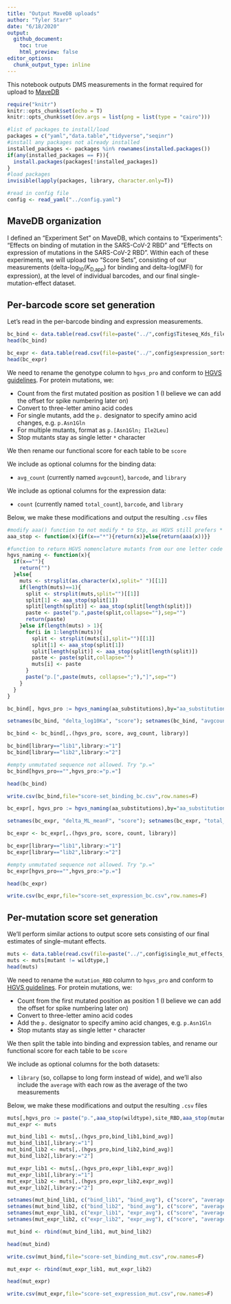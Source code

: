 ```yaml
---
title: "Output MaveDB uploads"
author: "Tyler Starr"
date: "6/18/2020"
output:
  github_document:
    toc: true
    html_preview: false
editor_options: 
  chunk_output_type: inline
---
```


This notebook outputs DMS measurements in the format required for upload to [MaveDB](https://www.mavedb.org)

```r
require("knitr")
knitr::opts_chunk$set(echo = T)
knitr::opts_chunk$set(dev.args = list(png = list(type = "cairo")))

#list of packages to install/load
packages = c("yaml","data.table","tidyverse","seqinr")
#install any packages not already installed
installed_packages <- packages %in% rownames(installed.packages())
if(any(installed_packages == F)){
  install.packages(packages[!installed_packages])
}
#load packages
invisible(lapply(packages, library, character.only=T))

#read in config file
config <- read_yaml("../config.yaml")

```

## MaveDB organization

I defined an "Experiment Set" on MaveDB, which contains to "Experiments": "Effects on binding of mutation in the SARS-CoV-2 RBD" and "Effects on expression of mutations in the SARS-CoV-2 RBD". Within each of these experiments, we will upload two "Score Sets", consisting of our measurements (delta-log<sub>10</sub>(_K_<sub>D,app</sub>) for binding and delta-log(MFI) for expression), at the level of individual barcodes, and our final single-mutation-effect dataset.

## Per-barcode score set generation

Let's read in the per-barcode binding and expression measurements.

```r
bc_bind <- data.table(read.csv(file=paste("../",config$Titeseq_Kds_file,sep="")))
head(bc_bind)
```

```r
bc_expr <- data.table(read.csv(file=paste("../",config$expression_sortseq_file,sep="")))
head(bc_expr)
```
We need to rename the genotype column to `hgvs_pro` and conform to [HGVS guidelines](http://varnomen.hgvs.org/recommendations/general/). For protein mutations, we:

   - Count from the first mutated position as position 1 (I believe we can add the offset for spike numbering later on)
   - Convert to three-letter amino acid codes
   - For single mutants, add the `p.` designator to specify amino acid changes, e.g. `p.Asn1Gln`
   - For multiple mutants, format as `p.[Asn1Gln; Ile2Leu]`
   - Stop mutants stay as single letter `*` character
   
We then rename our functional score for each table to be `score`

We include as optional columns for the binding data:

   - `avg_count` (currently named `avgcount`), `barcode`, and `library`
   
We include as optional columns for the expression data:

  - `count` (currently named `total_count`), `barcode`, and `library`

Below, we make these modifications and output the resulting `.csv` files

```r
#modify aaa() function to not modify * to Stp, as HGVS still prefers * for stop even in three letter code
aaa_stop <- function(x){if(x=="*"){return(x)}else{return(aaa(x))}}

#function to return HGVS nomenclature mutants from our one letter code notation
hgvs_naming <- function(x){
  if(x==""){
    return("")
  }else{
    muts <- strsplit(as.character(x),split=" ")[[1]]
    if(length(muts)==1){
      split <- strsplit(muts,split="")[[1]]
      split[1] <- aaa_stop(split[1])
      split[length(split)] <- aaa_stop(split[length(split)])
      paste <- paste("p.",paste(split,collapse=""),sep="")
      return(paste)
    }else if(length(muts) > 1){
      for(i in 1:length(muts)){
        split <- strsplit(muts[i],split="")[[1]]
        split[1] <- aaa_stop(split[1])
        split[length(split)] <- aaa_stop(split[length(split)])
        paste <- paste(split,collapse="")
        muts[i] <- paste
      }
      paste("p.[",paste(muts, collapse=";"),"]",sep="")
    }
  }
}

bc_bind[, hgvs_pro := hgvs_naming(aa_substitutions),by="aa_substitutions"]

setnames(bc_bind, "delta_log10Ka", "score"); setnames(bc_bind, "avgcount", "avg_count")

bc_bind <- bc_bind[,.(hgvs_pro, score, avg_count, library)]

bc_bind[library=="lib1",library:="1"]
bc_bind[library=="lib2",library:="2"]

#empty unmutated sequence not allowed. Try "p.="
bc_bind[hgvs_pro=="",hgvs_pro:="p.="]

head(bc_bind)

write.csv(bc_bind,file="score-set_binding_bc.csv",row.names=F)
```

```r
bc_expr[, hgvs_pro := hgvs_naming(aa_substitutions),by="aa_substitutions"]

setnames(bc_expr, "delta_ML_meanF", "score"); setnames(bc_expr, "total_count", "count")

bc_expr <- bc_expr[,.(hgvs_pro, score, count, library)]

bc_expr[library=="lib1",library:="1"]
bc_expr[library=="lib2",library:="2"]

#empty unmutated sequence not allowed. Try "p.="
bc_expr[hgvs_pro=="",hgvs_pro:="p.="]

head(bc_expr)

write.csv(bc_expr,file="score-set_expression_bc.csv",row.names=F)
```

## Per-mutation score set generation

We'll perform similar actions to output score sets consisting of our final estimates of single-mutant effects.

```r
muts <- data.table(read.csv(file=paste("../",config$single_mut_effects_file,sep=""),stringsAsFactors=F))
muts <- muts[mutant != wildtype,]
head(muts)
```

We need to rename the `mutation_RBD` column to `hgvs_pro` and conform to [HGVS guidelines](http://varnomen.hgvs.org/recommendations/general/). For protein mutations, we:

   - Count from the first mutated position as position 1 (I believe we can add the offset for spike numbering later on)
   - Convert to three-letter amino acid codes
   - Add the `p.` designator to specify amino acid changes, e.g. `p.Asn1Gln`
   - Stop mutants stay as single letter `*` character
   
We then split the table into binding and expression tables, and rename our functional score for each table to be `score`

We include as optional columns for the both datasets:

   - `library` (so, collapse to long form instead of wide), and we'll also include the `average` with each row as the average of the two measurements
   
Below, we make these modifications and output the resulting `.csv` files

```r
muts[,hgvs_pro := paste("p.",aaa_stop(wildtype),site_RBD,aaa_stop(mutant),sep=""),by=mutation]
mut_expr <- muts

mut_bind_lib1 <- muts[,.(hgvs_pro,bind_lib1,bind_avg)]
mut_bind_lib1[,library:="1"]
mut_bind_lib2 <- muts[,.(hgvs_pro,bind_lib2,bind_avg)]
mut_bind_lib2[,library:="2"]

mut_expr_lib1 <- muts[,.(hgvs_pro,expr_lib1,expr_avg)]
mut_expr_lib1[,library:="1"]
mut_expr_lib2 <- muts[,.(hgvs_pro,expr_lib2,expr_avg)]
mut_expr_lib2[,library:="2"]

setnames(mut_bind_lib1, c("bind_lib1", "bind_avg"), c("score", "average"))
setnames(mut_bind_lib2, c("bind_lib2", "bind_avg"), c("score", "average"))
setnames(mut_expr_lib1, c("expr_lib1", "expr_avg"), c("score", "average"))
setnames(mut_expr_lib2, c("expr_lib2", "expr_avg"), c("score", "average"))

mut_bind <- rbind(mut_bind_lib1, mut_bind_lib2)

head(mut_bind)

write.csv(mut_bind,file="score-set_binding_mut.csv",row.names=F)
```

```r
mut_expr <- rbind(mut_expr_lib1, mut_expr_lib2)

head(mut_expr)

write.csv(mut_expr,file="score-set_expression_mut.csv",row.names=F)
```

